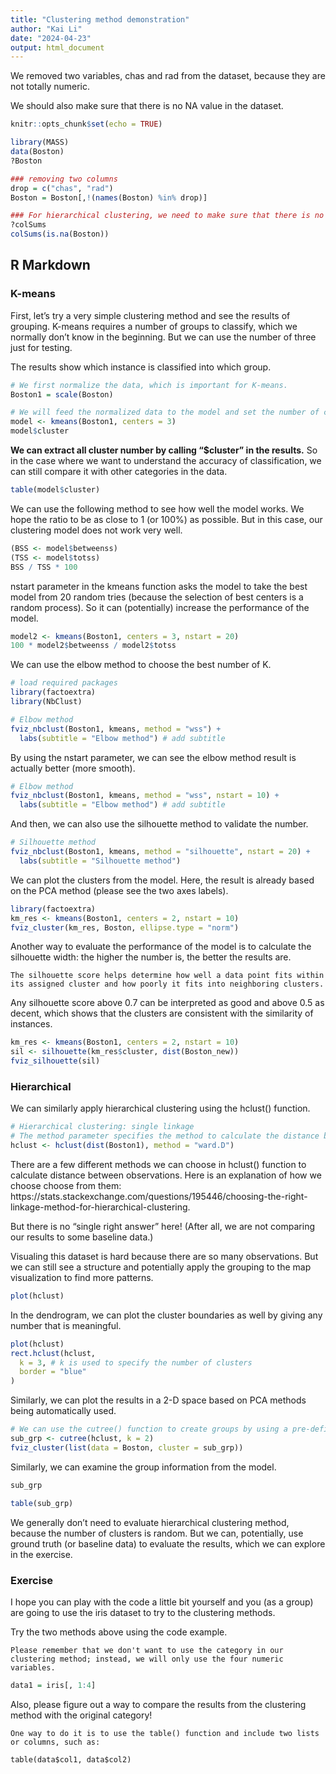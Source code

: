 ```yaml
---
title: "Clustering method demonstration"
author: "Kai Li"
date: "2024-04-23"
output: html_document
---
```


We removed two variables, chas and rad from the dataset, because they are not totally numeric.

We should also make sure that there is no NA value in the dataset.

```r
knitr::opts_chunk$set(echo = TRUE)

library(MASS)
data(Boston)
?Boston

### removing two columns
drop = c("chas", "rad")
Boston = Boston[,!(names(Boston) %in% drop)]

### For hierarchical clustering, we need to make sure that there is no NA value in the dataset.
?colSums
colSums(is.na(Boston))

```

## R Markdown

### K-means

First, let's try a very simple clustering method and see the results of grouping. K-means requires a number of groups to classify, which we normally don't know in the beginning. But we can use the number of three just for testing.

The results show which instance is classified into which group.

```r

# We first normalize the data, which is important for K-means.
Boston1 = scale(Boston)

# We will feed the normalized data to the model and set the number of cluster to 3.
model <- kmeans(Boston1, centers = 3)
model$cluster
```

**We can extract all cluster number by calling "$cluster" in the results.** So in the case where we want to understand the accuracy of classification, we can still compare it with other categories in the data.

``` r
table(model$cluster)
```

We can use the following method to see how well the model works. We hope the ratio to be as close to 1 (or 100%) as possible. But in this case, our clustering model does not work very well.

``` r
(BSS <- model$betweenss)
(TSS <- model$totss)
BSS / TSS * 100
```

nstart parameter in the kmeans function asks the model to take the best model from 20 random tries (because the selection of best centers is a random process). So it can (potentially) increase the performance of the model.

``` r
model2 <- kmeans(Boston1, centers = 3, nstart = 20)
100 * model2$betweenss / model2$totss
```

We can use the elbow method to choose the best number of K.

``` r
# load required packages
library(factoextra)
library(NbClust)

# Elbow method
fviz_nbclust(Boston1, kmeans, method = "wss") +
  labs(subtitle = "Elbow method") # add subtitle
```

By using the nstart parameter, we can see the elbow method result is actually better (more smooth).

``` r
# Elbow method
fviz_nbclust(Boston1, kmeans, method = "wss", nstart = 10) +
  labs(subtitle = "Elbow method") # add subtitle
```

And then, we can also use the silhouette method to validate the number.

``` r
# Silhouette method
fviz_nbclust(Boston1, kmeans, method = "silhouette", nstart = 20) +
  labs(subtitle = "Silhouette method")
```

We can plot the clusters from the model. Here, the result is already based on the PCA method (please see the two axes labels). 

``` r
library(factoextra)
km_res <- kmeans(Boston1, centers = 2, nstart = 10)
fviz_cluster(km_res, Boston, ellipse.type = "norm")
```

Another way to evaluate the performance of the model is to calculate the silhouette width: the higher the number is, the better the results are. 
```
The silhouette score helps determine how well a data point fits within its assigned cluster and how poorly it fits into neighboring clusters. 
```

Any silhouette score above 0.7 can be interpreted as good and above 0.5 as decent, which shows that the clusters are consistent with the similarity of instances. 

``` r
km_res <- kmeans(Boston1, centers = 2, nstart = 10)
sil <- silhouette(km_res$cluster, dist(Boston_new))
fviz_silhouette(sil)
```

### Hierarchical

We can similarly apply hierarchical clustering using the hclust() function.

``` r
# Hierarchical clustering: single linkage
# The method parameter specifies the method to calculate the distance between clusters.
hclust <- hclust(dist(Boston1), method = "ward.D")
```

There are a few different methods we can choose in hclust() function to calculate distance between observations. Here is an explanation of how we choose choose from them: https://stats.stackexchange.com/questions/195446/choosing-the-right-linkage-method-for-hierarchical-clustering.

But there is no "single right answer" here! (After all, we are not comparing our results to some baseline data.)

Visualing this dataset is hard because there are so many observations. But we can still see a structure and potentially apply the grouping to the map visualization to find more patterns.

``` r
plot(hclust)
```

In the dendrogram, we can plot the cluster boundaries as well by giving any number that is meaningful.

``` r
plot(hclust)
rect.hclust(hclust,
  k = 3, # k is used to specify the number of clusters
  border = "blue"
)
```

Similarly, we can plot the results in a 2-D space based on PCA methods being automatically used.

``` r
# We can use the cutree() function to create groups by using a pre-defined group number.
sub_grp <- cutree(hclust, k = 2)
fviz_cluster(list(data = Boston, cluster = sub_grp))
```

Similarly, we can examine the group information from the model.

``` r
sub_grp
```

``` r
table(sub_grp)
```

We generally don't need to evaluate hierarchical clustering method, because the number of clusters is random. But we can, potentially, use ground truth (or baseline data) to evaluate the results, which we can explore in the exercise.

### Exercise

I hope you can play with the code a little bit yourself and you (as a group) are going to use the iris dataset to try to the clustering methods.

Try the two methods above using the code example.
```
Please remember that we don't want to use the category in our clustering method; instead, we will only use the four numeric variables.
```

``` r
data1 = iris[, 1:4]
```

Also, please figure out a way to compare the results from the clustering method with the original category!

```
One way to do it is to use the table() function and include two lists or columns, such as:

table(data$col1, data$col2)
```